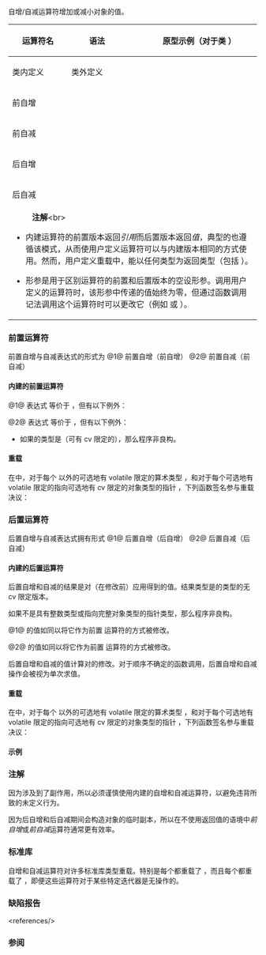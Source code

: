 {{title|自增/自减运算符}}
{{cpp/language/expressions/navbar}}
自增/自减运算符增加或减小对象的值。

{| class="wikitable" style="font-size:85%;"
|-
! rowspan="2" | 运算符名
! rowspan="2" | 语法
! rowspan="2" | {{rlp|operators|可重载}}
! colspan="2" | 原型示例（对于类 {{c/core|class T}}）
|-
! 类内定义
! 类外定义
|-
| 前自增
| {{tt|++a}} 
| {{yes}}
| {{c|T&amp; T::operator++();}} 
| {{c|T&amp; operator++(T&amp; a);}}
|-
| 前自减
| {{tt|--a}} 
| {{yes}}
| {{c|T&amp; T::operator--();}} 
| {{c|T&amp; operator--(T&amp; a);}}
|-
| 后自增
| {{tt|a++}} 
| {{yes}}
| {{c|T T::operator++(int);}} 
| {{c|T operator++(T&amp; a, int);}}
|-
| 后自减
| {{tt|a--}} 
| {{yes}}
| {{c|T T::operator--(int);}} 
| {{c|T operator--(T&amp; a, int);}}
|-
| colspan="5" |
:'''注解'''&lt;br&gt;
* 内建运算符的前置版本返回''引用''{{sep}}而后置版本返回''值''，典型的{{rlp|operators|用户定义重载}}也遵循该模式，从而使用户定义运算符可以与内建版本相同的方式使用。然而，用户定义重载中，能以任何类型为返回类型（包括 {{c/core|void}}）。
* {{c/core|int}} 形参是用于区别运算符的前置和后置版本的空设形参。调用用户定义的运算符时，该形参中传递的值始终为零，但通过函数调用记法调用这个运算符时可以更改它（例如 {{c|a.operator++(2)}} 或 {{c|operator++(a, 2)}}）。
|}

===前置运算符===
前置自增与自减表达式的形式为
{{sdsc begin}}
{{sdsc|{{ttb|++}} {{spar|表达式}}}}
{{sdsc|{{ttb|--}} {{spar|表达式}}}}
{{sdsc end}}
@1@ 前置自增（前自增）
@2@ 前置自减（前自减）

====内建的前置运算符====
@1@ 表达式 {{c|++x}} 等价于 {{c|1=x += 1}}，但有以下例外：
{{rev begin}}
{{rev|until=c++17|
* 如果{{spar sep|表达式}}的类型是（可有 volatile 限定的）{{c/core|bool}}，那么会将{{spar sep|表达式}}设为 {{c|true}}。此类自增已弃用。
}}
{{rev|since=c++17|
* 如果{{spar sep|表达式}}的类型是（可有 cv 限定的）{{c/core|bool}}，那么程序非良构。
}}
{{rev|since=c++20|
* 如果{{spar sep|表达式}}的类型有 volatile 限定，那么此类自增已弃用。
}}
{{rev end}}

@2@ 表达式 {{c|--x}} 等价于 {{c|1=x -= 1}}，但有以下例外：
* 如果{{spar sep|表达式}}的类型是（可有 cv 限定的）{{c/core|bool}}，那么程序非良构。
{{rrev|since=c++20|
* 如果{{spar sep|表达式}}的类型有 volatile 限定，那么此类自减已弃用。
}}

{{anchor|前置重载}}
====重载====
在{{rlp|overload resolution#调用重载运算符|针对用户定义运算符的重载决议}}中，对于每个 {{c/core|bool}} 以外的可选地有 volatile 限定的算术类型 {{tt|A}}，和对于每个可选地有 volatile 限定的指向可选地有 cv 限定的对象类型的指针 {{tt|P}}，下列函数签名参与重载决议：
{{dcl begin}}
{{dcl|A&amp; operator++(A&amp;)}}
{{dcl|bool&amp; operator++(bool&amp;)|notes={{mark deprecated}}{{mark until c++17}}}}
{{dcl|P&amp; operator++(P&amp;)}}
{{dcl|A&amp; operator--(A&amp;)}}
{{dcl|P&amp; operator--(P&amp;)}}
{{dcl end}}

===后置运算符===
后置自增与自减表达式拥有形式
{{sdsc begin}}
{{sdsc|{{spar|表达式}} {{ttb|++}}}}
{{sdsc|{{spar|表达式}} {{ttb|--}}}}
{{sdsc end}}
@1@ 后置自增（后自增）
@2@ 后置自减（后自减）

====内建的后置运算符====
后置自增和自减的结果是对{{spar sep|表达式}}（在修改前）应用{{rlps|implicit conversion#左值到右值转换}}得到的值。结果类型是{{spar sep|表达式}}的类型的无 cv 限定版本。

如果{{spar sep|表达式}}不是具有{{rev inl|since=c++17|（可有 cv 限定的）{{c/core|bool}} 以外的}}整数类型或指向完整对象类型的指针类型，那么程序非良构。

{{rrev|since=c++20|
如果{{spar sep|表达式}}的类型有 volatile 限定，那么此类自增和自减已弃用。
}}

@1@ {{spar sep|表达式}}的值如同以将它作为前置 {{tt|++}} 运算符的方式被修改。

@2@ {{spar sep|表达式}}的值如同以将它作为前置 {{tt|--}} 运算符的方式被修改。

后置自增和自减的值计算{{rlp|eval order|按顺序早于}}对{{spar sep|表达式}}的修改。对于顺序不确定的函数调用，后置自增和自减操作会被视为单次求值。

{{anchor|后置重载}}
====重载====
在{{rlp|overload resolution#调用重载运算符|针对用户定义运算符的重载决议}}中，对于每个 {{c/core|bool}} 以外的可选地有 volatile 限定的算术类型 {{tt|A}}，和对于每个可选地有 volatile 限定的指向可选地有 cv 限定的对象类型的指针 {{tt|P}}，下列函数签名参与重载决议：
{{dcl begin}}
{{dcl|A operator++(A&amp;, int)}}
{{dcl|bool operator++(bool&amp;, int)|notes={{mark deprecated}}{{mark until c++17}}}}
{{dcl|P operator++(P&amp;, int)}}
{{dcl|A operator--(A&amp;, int)}}
{{dcl|P operator--(P&amp;, int)}}
{{dcl end}}

====示例====
{{example
|code=
#include &lt;iostream&gt;

int main()
{
    int n1 = 1;
    int n2 = ++n1;
    int n3 = ++ ++n1;
    int n4 = n1++;
//  int n5 = n1++ ++;   // 错误
//  int n6 = n1 + ++n1; // 未定义行为
    std::cout &lt;&lt; "n1 = " &lt;&lt; n1 &lt;&lt; '\n'
              &lt;&lt; "n2 = " &lt;&lt; n2 &lt;&lt; '\n'
              &lt;&lt; "n3 = " &lt;&lt; n3 &lt;&lt; '\n'
              &lt;&lt; "n4 = " &lt;&lt; n4 &lt;&lt; '\n';
}
|output=
n1 = 5
n2 = 2
n3 = 4
n4 = 4
}}

===注解===
因为涉及到了副作用，所以必须谨慎使用内建的自增和自减运算符，以避免违背{{rlp|eval order|求值顺序规则}}所致的未定义行为。

因为后自增和后自减期间会构造对象的临时副本，所以在不使用返回值的语境中''前自增''{{sep}}或''前自减''{{sep}}运算符通常更有效率。

===标准库===
自增和自减运算符对许多标准库类型重载。特别是每个{{named req|Iterator|迭代器}}都重载了 {{c/core|operator++}}，而且每个{{named req|BidirectionalIterator|双向迭代器}}都重载了 {{c/core|operator--}}，即便这些运算符对于某些特定迭代器是无操作的。

{{dsc begin}}
{{dsc h2|对算术类型的重载}}
{{dsc inc|cpp/atomic/atomic/dsc operator arith}}
{{dsc inc|cpp/chrono/duration/dsc operator arith2}}
{{dsc h2|对迭代器类型的重载}}
{{dsc inc|cpp/memory/raw_storage_iterator/dsc operator arith}}
{{dsc inc|cpp/iterator/adaptor/dsc operator arith|reverse_iterator}}
{{dsc inc|cpp/iterator/adaptor/dsc operator arith|move_iterator}}
{{dsc inc|cpp/iterator/inserter/dsc operator arith|front_insert_iterator}}
{{dsc inc|cpp/iterator/inserter/dsc operator arith|back_insert_iterator}}
{{dsc inc|cpp/iterator/inserter/dsc operator arith|insert_iterator}}
{{dsc inc|cpp/iterator/istream_iterator/dsc operator arith}}
{{dsc inc|cpp/iterator/ostream_iterator/dsc operator arith}}
{{dsc inc|cpp/iterator/istreambuf_iterator/dsc operator arith}}
{{dsc inc|cpp/iterator/ostreambuf_iterator/dsc operator arith}}
{{dsc inc|cpp/regex/regex_iterator/dsc operator arith}}
{{dsc inc|cpp/regex/regex_token_iterator/dsc operator arith}}
{{dsc end}}

===缺陷报告===
{{dr list begin}}
{{dr list item|wg=cwg|dr=2855|std=C++98|before=内建前自增和前自减会应用一般算术转换，但后自增和后自减不会&lt;ref&gt;前置形式 {{c|++x}} 等价于 {{c|1=x += 1}}，而后者适用一般算术转换（即在 {{c/core|decltype(x)}} 与 {{c/core|int}} 之间产生公共类型）。然而后置形式 {{c|x++}} 的效果只是简单地“对 {{c|x}} 加一”，因为不存在二元运算符，所以也不会有一般算术转换。&lt;/ref&gt;|after=也会应用}}
{{dr list item|wg=cwg|dr=2901|std=C++98|before=内建后自增和后自减不会应用左值到右值转换|after=会应用}}
{{dr list end}}
&lt;references/&gt;

===参阅===
{{rlp|operator precedence|运算符优先级}}

{{rlp|operators|运算符重载}}
 
{{cpp/language/operators}}
{{dsc begin}}
{{dsc see c|c/language/operator incdec|自增/自减运算符|nomono=true}}
{{dsc end}}

{{langlinks|de|en|es|fr|it|ja|pt|ru}}